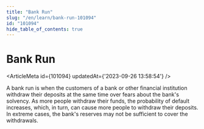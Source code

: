 ```yaml
---
title: "Bank Run"
slug: "/en/learn/bank-run-101094"
id: "101094"
hide_table_of_contents: true
---
```



# Bank Run

<ArticleMeta id={101094} updatedAt={'2023-09-26 13:58:54'} />
<div className='border-solid border-b border-t-0 my-4 border-[var(--ifm-color-gray-300)]' />

A bank run is when the customers of a bank or other financial institution withdraw their deposits at the same time over fears about the bank's solvency. As more people withdraw their funds, the probability of default increases, which, in turn, can cause more people to withdraw their deposits. In extreme cases, the bank's reserves may not be sufficient to cover the withdrawals.
